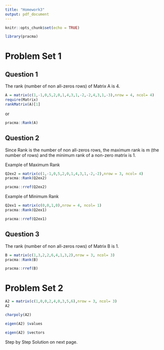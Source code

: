 ---
title: "Homework3"
output: pdf_document
---

```{r setup, include=FALSE}
knitr::opts_chunk$set(echo = TRUE)
```

```{r}
library(pracma)
```

# Problem Set 1

## Question 1

The rank (number of non all-zeros rows) of Matrix A is 4.

```{r}
A = matrix(c(1,-1,0,5,2,0,1,4,3,1,-2,-2,4,3,1,-3),nrow = 4, ncol= 4)
require(Matrix)
rankMatrix(A)[1]
```
or

```{r}
pracma::Rank(A)
```

## Question 2

Since Rank is the number of non all-zeros rows, the maximum rank is m (the number of rows) and the minimum rank of a non-zero matrix is 1.

Example of Maximum Rank
```{r}
Q2ex2 = matrix(c(1,-1,0,5,2,0,1,4,3,1,-2,-2),nrow = 3, ncol= 4)
pracma::Rank(Q2ex2)
```

```{r}
pracma::rref(Q2ex2)
```

Example of Minimum Rank
```{r}
Q2ex1 = matrix(c(0,0,1,0),nrow = 4, ncol= 1)
pracma::Rank(Q2ex1)
```

```{r}
pracma::rref(Q2ex1)
```

## Question 3

The rank (number of non all-zeros rows) of Matrix B is 1.

```{r}
B = matrix(c(1,3,2,2,6,4,1,3,2),nrow = 3, ncol= 3)
pracma::Rank(B)
```

```{r}
pracma::rref(B)
```

\pagebreak

# Problem Set 2

```{r}
A2 = matrix(c(1,0,0,2,4,0,3,5,6),nrow = 3, ncol= 3)
A2
```


```{r}
charpoly(A2)
```

```{r}
eigen(A2) $values
```

```{r}
eigen(A2) $vectors
```

Step by Step Solution on next page.

